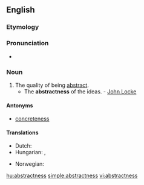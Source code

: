 ==English==

===Etymology===
{{suffix|abstract|ness}}

===Pronunciation===
* {{a|US}} {{IPA|/æb.ˈstræk.nəs/|/æb.ˈstrækt.nəs/}}

===Noun===
{{en-noun|es}}

# The quality of being [[abstract]].
#* The '''abstractness''' of the ideas. - [[w:John Locke|John Locke]]

====Antonyms====
* [[concreteness]]

====Translations====
{{trans-top|the quality of being abstract}}
* Dutch: {{t-|nl|abstractheid|f}}
* Hungarian: {{t+|hu|elvontság}}, {{t+|hu|absztraktság}}
{{trans-mid}}
* Norwegian: {{t+|nb|abstrakthet|m|f}}
{{trans-bottom}}

[[hu:abstractness]]
[[simple:abstractness]]
[[vi:abstractness]]